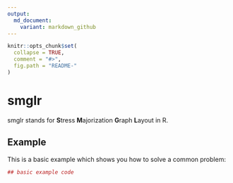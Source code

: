 ```yaml
---
output:
  md_document:
    variant: markdown_github
---
```


<!-- README.md is generated from README.Rmd. Please edit that file -->

```r
knitr::opts_chunk$set(
  collapse = TRUE,
  comment = "#>",
  fig.path = "README-"
)
```

# smglr

smglr stands for **S**tress **M**ajorization **G**raph **L**ayout in R.

## Example

This is a basic example which shows you how to solve a common problem:

```r
## basic example code
```
